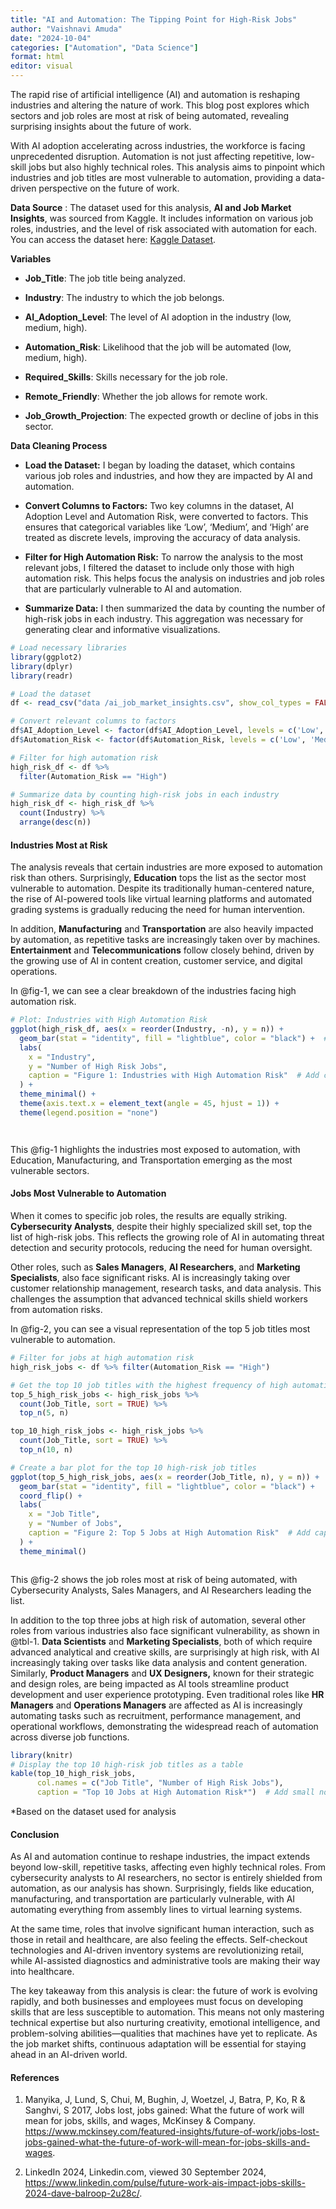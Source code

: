 ```yaml
---
title: "AI and Automation: The Tipping Point for High-Risk Jobs"
author: "Vaishnavi Amuda"
date: "2024-10-04"
categories: ["Automation", "Data Science"]
format: html
editor: visual
---
```


The rapid rise of artificial intelligence (AI) and automation is reshaping industries and altering the nature of work. This blog post explores which sectors and job roles are most at risk of being automated, revealing surprising insights about the future of work.

With AI adoption accelerating across industries, the workforce is facing unprecedented disruption. Automation is not just affecting repetitive, low-skill jobs but also highly technical roles. This analysis aims to pinpoint which industries and job titles are most vulnerable to automation, providing a data-driven perspective on the future of work.

**Data Source** : The dataset used for this analysis, **AI and Job Market Insights**, was sourced from Kaggle. It includes information on various job roles, industries, and the level of risk associated with automation for each. You can access the dataset here: [Kaggle Dataset](https://www.kaggle.com/datasets/uom190346a/ai-powered-job-market-insights).

**Variables**

-   **Job_Title**: The job title being analyzed.

-   **Industry**: The industry to which the job belongs.

-   **AI_Adoption_Level**: The level of AI adoption in the industry (low, medium, high).

-   **Automation_Risk**: Likelihood that the job will be automated (low, medium, high).

-   **Required_Skills**: Skills necessary for the job role.

-   **Remote_Friendly**: Whether the job allows for remote work.

-   **Job_Growth_Projection**: The expected growth or decline of jobs in this sector.

**Data Cleaning Process**

-   **Load the Dataset:** I began by loading the dataset, which contains various job roles and industries, and how they are impacted by AI and automation.

-   **Convert Columns to Factors:** Two key columns in the dataset, AI Adoption Level and Automation Risk, were converted to factors. This ensures that categorical variables like 'Low', 'Medium', and 'High' are treated as discrete levels, improving the accuracy of data analysis.

-   **Filter for High Automation Risk:** To narrow the analysis to the most relevant jobs, I filtered the dataset to include only those with high automation risk. This helps focus the analysis on industries and job roles that are particularly vulnerable to AI and automation.

-   **Summarize Data:** I then summarized the data by counting the number of high-risk jobs in each industry. This aggregation was necessary for generating clear and informative visualizations.

```r
# Load necessary libraries
library(ggplot2)
library(dplyr)
library(readr)

# Load the dataset
df <- read_csv("data /ai_job_market_insights.csv", show_col_types = FALSE)

# Convert relevant columns to factors
df$AI_Adoption_Level <- factor(df$AI_Adoption_Level, levels = c('Low', 'Medium', 'High'))
df$Automation_Risk <- factor(df$Automation_Risk, levels = c('Low', 'Medium', 'High'))

# Filter for high automation risk
high_risk_df <- df %>%
  filter(Automation_Risk == "High")

# Summarize data by counting high-risk jobs in each industry
high_risk_df <- high_risk_df %>%
  count(Industry) %>%
  arrange(desc(n))

```

#### Industries Most at Risk

The analysis reveals that certain industries are more exposed to automation risk than others. Surprisingly, **Education** tops the list as the sector most vulnerable to automation. Despite its traditionally human-centered nature, the rise of AI-powered tools like virtual learning platforms and automated grading systems is gradually reducing the need for human intervention.

In addition, **Manufacturing** and **Transportation** are also heavily impacted by automation, as repetitive tasks are increasingly taken over by machines. **Entertainment** and **Telecommunications** follow closely behind, driven by the growing use of AI in content creation, customer service, and digital operations.

In @fig-1, we can see a clear breakdown of the industries facing high automation risk.

```r

# Plot: Industries with High Automation Risk
ggplot(high_risk_df, aes(x = reorder(Industry, -n), y = n)) +
  geom_bar(stat = "identity", fill = "lightblue", color = "black") +  # Set fill to a single color
  labs(
    x = "Industry", 
    y = "Number of High Risk Jobs",
    caption = "Figure 1: Industries with High Automation Risk"  # Add caption below the plot
  ) +
  theme_minimal() +
  theme(axis.text.x = element_text(angle = 45, hjust = 1)) +
  theme(legend.position = "none")




```

This @fig-1 highlights the industries most exposed to automation, with Education, Manufacturing, and Transportation emerging as the most vulnerable sectors.

#### Jobs Most Vulnerable to Automation

When it comes to specific job roles, the results are equally striking. **Cybersecurity Analysts**, despite their highly specialized skill set, top the list of high-risk jobs. This reflects the growing role of AI in automating threat detection and security protocols, reducing the need for human oversight.

Other roles, such as **Sales Managers**, **AI Researchers**, and **Marketing Specialists**, also face significant risks. AI is increasingly taking over customer relationship management, research tasks, and data analysis. This challenges the assumption that advanced technical skills shield workers from automation risks.

In @fig-2, you can see a visual representation of the top 5 job titles most vulnerable to automation.

```r
# Filter for jobs at high automation risk
high_risk_jobs <- df %>% filter(Automation_Risk == "High")

# Get the top 10 job titles with the highest frequency of high automation risk
top_5_high_risk_jobs <- high_risk_jobs %>% 
  count(Job_Title, sort = TRUE) %>% 
  top_n(5, n)

top_10_high_risk_jobs <- high_risk_jobs %>% 
  count(Job_Title, sort = TRUE) %>% 
  top_n(10, n)

# Create a bar plot for the top 10 high-risk job titles
ggplot(top_5_high_risk_jobs, aes(x = reorder(Job_Title, n), y = n)) +
  geom_bar(stat = "identity", fill = "lightblue", color = "black") +
  coord_flip() +
  labs(
    x = "Job Title", 
    y = "Number of Jobs",
    caption = "Figure 2: Top 5 Jobs at High Automation Risk"  # Add caption below the plot
  ) +
  theme_minimal()



```

This @fig-2 shows the job roles most at risk of being automated, with Cybersecurity Analysts, Sales Managers, and AI Researchers leading the list.

In addition to the top three jobs at high risk of automation, several other roles from various industries also face significant vulnerability, as shown in @tbl-1. **Data Scientists** and **Marketing Specialists**, both of which require advanced analytical and creative skills, are surprisingly at high risk, with AI increasingly taking over tasks like data analysis and content generation. Similarly, **Product Managers** and **UX Designers,** known for their strategic and design roles, are being impacted as AI tools streamline product development and user experience prototyping. Even traditional roles like **HR Managers** and **Operations Managers** are affected as AI is increasingly automating tasks such as recruitment, performance management, and operational workflows, demonstrating the widespread reach of automation across diverse job functions.

```r
library(knitr)
# Display the top 10 high-risk job titles as a table
kable(top_10_high_risk_jobs, 
      col.names = c("Job Title", "Number of High Risk Jobs"),
      caption = "Top 10 Jobs at High Automation Risk*")  # Add small note to the caption


```

\*Based on the dataset used for analysis

#### Conclusion

As AI and automation continue to reshape industries, the impact extends beyond low-skill, repetitive tasks, affecting even highly technical roles. From cybersecurity analysts to AI researchers, no sector is entirely shielded from automation, as our analysis has shown. Surprisingly, fields like education, manufacturing, and transportation are particularly vulnerable, with AI automating everything from assembly lines to virtual learning systems.

At the same time, roles that involve significant human interaction, such as those in retail and healthcare, are also feeling the effects. Self-checkout technologies and AI-driven inventory systems are revolutionizing retail, while AI-assisted diagnostics and administrative tools are making their way into healthcare.

The key takeaway from this analysis is clear: the future of work is evolving rapidly, and both businesses and employees must focus on developing skills that are less susceptible to automation. This means not only mastering technical expertise but also nurturing creativity, emotional intelligence, and problem-solving abilities—qualities that machines have yet to replicate. As the job market shifts, continuous adaptation will be essential for staying ahead in an AI-driven world.

#### References

1.  Manyika, J, Lund, S, Chui, M, Bughin, J, Woetzel, J, Batra, P, Ko, R & Sanghvi, S 2017, Jobs lost, jobs gained: What the future of work will mean for jobs, skills, and wages, McKinsey & Company. <https://www.mckinsey.com/featured-insights/future-of-work/jobs-lost-jobs-gained-what-the-future-of-work-will-mean-for-jobs-skills-and-wages>.

2.  LinkedIn 2024, Linkedin.com, viewed 30 September 2024, <https://www.linkedin.com/pulse/future-work-ais-impact-jobs-skills-2024-dave-balroop-2u28c/>.



